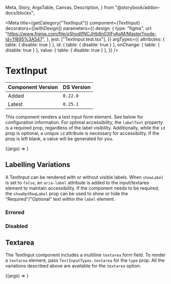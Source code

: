   Meta,
  Story,
  ArgsTable,
  Canvas,
  Description,
} from "@storybook/addon-docs/blocks";


<Meta
  title={getCategory("TextInput")}
  component={TextInput}
  decorators={[withDesign]}
  parameters={{
    design: {
      type: "figma",
      url:
        "https://www.figma.com/file/qShodlfNCJHb8n03IFyApM/Master?node-id=11895%3A547",
    },
    jest: ["TextInput.test.tsx"],
  }}
  argTypes={{
    attributes: { table: { disable: true } },
    id: { table: { disable: true } },
    onChange: { table: { disable: true } },
    value: { table: { disable: true } },
  }}
/>

# TextInput

| Component Version | DS Version |
| ----------------- | ---------- |
| Added             | `0.22.0`   |
| Latest            | `0.25.1`   |

<Description of={TextInput} />

This component renders a text input form element. See below for configuration
information. For optimal accessibility, the `labelText` property is a required
prop, regardless of the label visibility. Additionally, while the `id` prop is
optional, a unique `id` attribute is necessary for accessibility. If the prop
is left blank, a value will be generated for you.

<Canvas withToolbar>
  <Story
    name="TextInput"
    args={{
      helperText: "Choose wisely.",
      id: "myTextInput",
      invalidText: "This is error text :(",
      isDisabled: false,
      isInvalid: false,
      isRequired: true,
      labelText: "What is your favorite color?",
      placeholder: "e.g. blue, green, etc.",
      showLabel: true,
      showOptReqLabel: true,
      type: TextInputTypes.text,
    }}
  >
    {(args) => <TextInput {...args} />}
  </Story>
</Canvas>

<ArgsTable story="TextInput" />

## Labelling Variations

A TextInput can be rendered with or without visible labels. When `showLabel` is
set to `false`, an `aria-label` attribute is added to the input/textarea element
to maintain accessibility. If the component needs to be required, the
`showOptReqLabel` prop can be used to show or hide the "Required"/"Optional"
text within the `label` element.

<Canvas withToolbar>
  <Story name="Labelling Variations">
    <VStack align="stretch" spacing={12}>
      <TextInput
        labelText="What is your favorite color?"
        placeholder="i.e. blue, green, etc."
        helperText="Choose wisely!"
      />
      <TextInput
        labelText="What is your favorite color?"
        placeholder="i.e. blue, green, etc."
        showLabel={false}
      />
      <TextInput
        labelText="What is your favorite color?"
        placeholder="i.e. blue, green, etc."
        isRequired
      />
      <TextInput
        labelText="What is your favorite color?"
        placeholder="i.e. blue, green, etc."
        showOptReqLabel={false}
        isRequired
      />
      <TextInput
        labelText="What is your favorite color?"
        showLabel={false}
        placeholder="i.e. blue, green, etc."
        helperText="Choose wisely!"
      />
    </VStack>
  </Story>
</Canvas>

### Errored

<Canvas>
  <DSProvider>
    <TextInput
      labelText="What is your favorite color?"
      placeholder="i.e. blue, green, etc."
      helperText="Choose wisely!"
      invalidText="This is error text :("
      isInvalid
    />
  </DSProvider>
</Canvas>

### Disabled

<Canvas>
  <DSProvider>
    <TextInput
      labelText="What is your favorite color?"
      placeholder="i.e. blue, green, etc."
      helperText="Choose wisely!"
      isDisabled
    />
  </DSProvider>
</Canvas>

## Textarea

The TextInput component includes a multiline `textarea` form field. To render a
`textarea` element, pass `TextInputTypes.textarea` for the `type` prop. All the
variations described above are available for the `textarea` option.

<Canvas withToolbar>
  <Story
    name="Textarea"
    args={{
      helperText: "Let it all out.",
      invalidText: "This is error text :(",
      isDisabled: false,
      isInvalid: false,
      isRequired: true,
      labelText: "In less than 500 words, describe your favorite color?",
      placeholder: "Essay question...",
      showLabel: true,
      showOptReqLabel: true,
      type: TextInputTypes.textarea,
    }}
  >
    {(args) => <TextInput {...args} />}
  </Story>
</Canvas>
